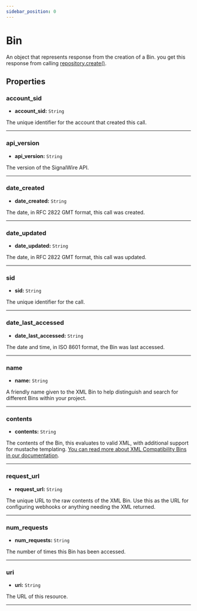 ```yaml
---
sidebar_position: 0
---
```


# Bin

An object that represents response from the creation of a Bin. you get this response from calling [repository.create()](cxml/java/reference/xml/LamlRepository.mdx#create).

## Properties

### account_sid

- **account_sid:** `String`

The unique identifier for the account that created this call.

---
### api_version

- **api_version:** `String`

The version of the SignalWire API.

---

### date_created

- **date_created:** `String`

The date, in RFC 2822 GMT format, this call was created.

---

### date_updated

- **date_updated:** `String`

The date, in RFC 2822 GMT format, this call was updated.

---

### sid

- **sid:** `String`

The unique identifier for the call.

---

### date_last_accessed

- **date_last_accessed:** `String`

The date and time, in ISO 8601 format, the Bin was last accessed.

---

### name

- **name:** `String`

A friendly name given to the XML Bin to help distinguish and search for different Bins within your project.

---

### contents

- **contents:** `String`

The contents of the Bin, this evaluates to valid XML, with additional support for mustache templating. [You can read more about XML Compatibility Bins in our documentation](https://developer.signalwire.com/compatibility-api/xml).

---
### request_url

- **request_url:** `String`

The unique URL to the raw contents of the XML Bin. Use this as the URL for configuring webhooks or anything needing the XML returned.

---

### num_requests

- **num_requests:** `String`

The number of times this Bin has been accessed.

---

### uri

- **uri:** `String`

The URL of this resource.

---
